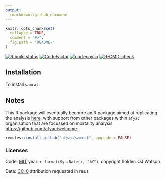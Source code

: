 ```yaml
---
output:
  rmarkdown::github_document
---
```


<!-- README.md is generated from README.Rmd. Please edit that file -->

```r
knitr::opts_chunk$set(
  collapse = TRUE,
  comment = "#>",
  fig.path = "README-"
)
```

<!-- badges: start -->
[![R build status](https://github.com/afyac/samrat/workflows/R-CMD-check/badge.svg)](https://github.com/afyac/samrat/actions)
[![CodeFactor](https://www.codefactor.io/repository/github/afyac/samrat/badge)](https://www.codefactor.io/repository/github/afyac/samrat)
[![codecov.io](https://codecov.io/github/afyac/samrat/coverage.svg?branch=main)](https://codecov.io/github/afyac/samrat?branch=main)
[![R-CMD-check](https://github.com/afyac/samrat/actions/workflows/R-CMD-check.yaml/badge.svg)](https://github.com/afyac/samrat/actions/workflows/R-CMD-check.yaml)
<!-- badges: end -->

## Installation

To install `samrat`:

## Notes

This R package will eventually become an R package aimed at replicating the analysis [here](https://github.com/francescochecchi/mortality_small_area_estimation), with support from other packages within `afyac` organisation that are focussed on mortality analysis [https://github.com/afyac/welcome](https://github.com/afyac/welcome).

```r
remotes::install_github("afyac/samrat", upgrade = FALSE)
```

### Licenses

Code: [MIT](http://opensource.org/licenses/MIT) year: `r format(Sys.Date(), "%Y")`, copyright holder: OJ Watson

Data: [CC-0](http://creativecommons.org/publicdomain/zero/1.0/) attribution requested in reus
